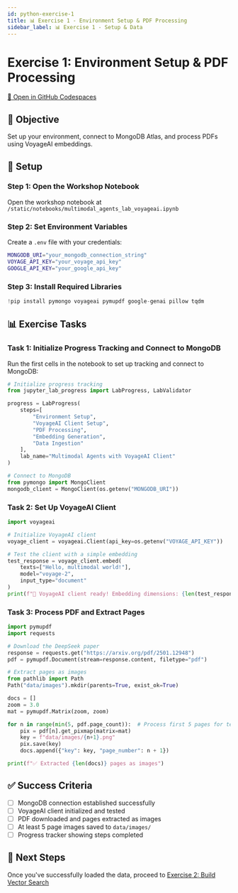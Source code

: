 ```yaml
---
id: python-exercise-1
title: 📊 Exercise 1 - Environment Setup & PDF Processing
sidebar_label: 📊 Exercise 1 - Setup & Data
---
```


# Exercise 1: Environment Setup & PDF Processing

<div style={{textAlign: 'center', margin: '10px 0'}}>
  <a 
    href="https://codespaces.new/mongodb-developer/ai4-multimodal-agents-lab" 
    target="_blank" 
    rel="noopener noreferrer"
    style={{
      backgroundColor: '#589636',
      color: 'white',
      padding: '12px 24px',
      borderRadius: '6px',
      textDecoration: 'none',
      fontWeight: '900',
      display: 'inline-block',
      fontSize: '16px'
    }}
  >
    🚀 Open in GitHub Codespaces
    </a>
</div>

## 🎯 Objective
Set up your environment, connect to MongoDB Atlas, and process PDFs using VoyageAI embeddings.

## 🔧 Setup

### Step 1: Open the Workshop Notebook
Open the workshop notebook at `/static/notebooks/multimodal_agents_lab_voyageai.ipynb`

### Step 2: Set Environment Variables
Create a `.env` file with your credentials:
```bash
MONGODB_URI="your_mongodb_connection_string"
VOYAGE_API_KEY="your_voyage_api_key"
GOOGLE_API_KEY="your_google_api_key"
```

### Step 3: Install Required Libraries
```python
!pip install pymongo voyageai pymupdf google-genai pillow tqdm
```

## 📊 Exercise Tasks

### Task 1: Initialize Progress Tracking and Connect to MongoDB
Run the first cells in the notebook to set up tracking and connect to MongoDB:

```python
# Initialize progress tracking
from jupyter_lab_progress import LabProgress, LabValidator

progress = LabProgress(
    steps=[
        "Environment Setup",
        "VoyageAI Client Setup",
        "PDF Processing", 
        "Embedding Generation",
        "Data Ingestion"
    ],
    lab_name="Multimodal Agents with VoyageAI Client"
)

# Connect to MongoDB
from pymongo import MongoClient
mongodb_client = MongoClient(os.getenv("MONGODB_URI"))
```

### Task 2: Set Up VoyageAI Client
```python
import voyageai

# Initialize VoyageAI client
voyage_client = voyageai.Client(api_key=os.getenv("VOYAGE_API_KEY"))

# Test the client with a simple embedding
test_response = voyage_client.embed(
    texts=["Hello, multimodal world!"],
    model="voyage-2",
    input_type="document"
)
print(f"🚀 VoyageAI client ready! Embedding dimensions: {len(test_response.embeddings[0])}")
```

### Task 3: Process PDF and Extract Pages
```python
import pymupdf
import requests

# Download the DeepSeek paper
response = requests.get("https://arxiv.org/pdf/2501.12948")
pdf = pymupdf.Document(stream=response.content, filetype="pdf")

# Extract pages as images
from pathlib import Path
Path("data/images").mkdir(parents=True, exist_ok=True)

docs = []
zoom = 3.0
mat = pymupdf.Matrix(zoom, zoom)

for n in range(min(5, pdf.page_count)):  # Process first 5 pages for testing
    pix = pdf[n].get_pixmap(matrix=mat)
    key = f"data/images/{n+1}.png"
    pix.save(key)
    docs.append({"key": key, "page_number": n + 1})

print(f"✅ Extracted {len(docs)} pages as images")
```

## ✅ Success Criteria
- [ ] MongoDB connection established successfully
- [ ] VoyageAI client initialized and tested
- [ ] PDF downloaded and pages extracted as images
- [ ] At least 5 page images saved to `data/images/`
- [ ] Progress tracker showing steps completed

## 🚀 Next Steps
Once you've successfully loaded the data, proceed to [Exercise 2: Build Vector Search](./python-exercise-2)